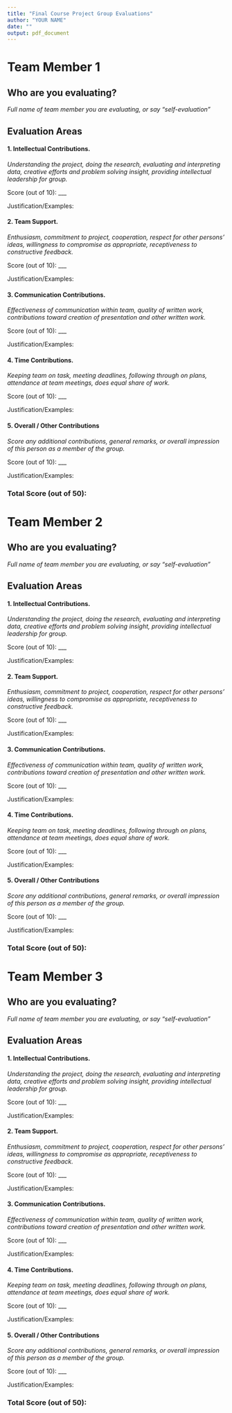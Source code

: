 ```yaml
---
title: "Final Course Project Group Evaluations"
author: "YOUR NAME"
date: ""
output: pdf_document
---
```

<!--Directions
Use this RMD template to complete peer and self evaluations for your final project. Be sure to answer all prompts for each team member and yourself. You'll upload the knitted PDF (not the RMD) to the appropriate Canvas Portal.
--->


# Team Member 1

## Who are you evaluating?

*Full name of team member you are evaluating, or say "self-evaluation"*


## Evaluation Areas

#### 1. Intellectual Contributions.

*Understanding the project, doing the research, evaluating and interpreting data, creative efforts and problem solving insight, providing intellectual leadership for group.* 

Score (out of 10): ___

Justification/Examples:




#### 2. Team Support.

*Enthusiasm, commitment to project, cooperation, respect for other persons’ ideas, willingness to compromise as appropriate, receptiveness to constructive feedback.* 

Score (out of 10): ___

Justification/Examples:




#### 3. Communication Contributions. 

*Effectiveness of communication within team, quality of written work, contributions toward creation of presentation and other written work.* 

Score (out of 10): ___

Justification/Examples:




#### 4. Time Contributions.

*Keeping team on task, meeting deadlines, following through on plans, attendance at team meetings, does equal share of work.* 

Score (out of 10): ___

Justification/Examples:





#### 5. Overall / Other Contributions

*Score any additional contributions, general remarks, or overall impression of this person as a member of the group.*


Score (out of 10): ___

Justification/Examples:





### Total Score (out of 50): 


# Team Member 2

## Who are you evaluating?

*Full name of team member you are evaluating, or say "self-evaluation"*


## Evaluation Areas

#### 1. Intellectual Contributions.

*Understanding the project, doing the research, evaluating and interpreting data, creative efforts and problem solving insight, providing intellectual leadership for group.* 

Score (out of 10): ___

Justification/Examples:




#### 2. Team Support.

*Enthusiasm, commitment to project, cooperation, respect for other persons’ ideas, willingness to compromise as appropriate, receptiveness to constructive feedback.* 

Score (out of 10): ___

Justification/Examples:




#### 3. Communication Contributions. 

*Effectiveness of communication within team, quality of written work, contributions toward creation of presentation and other written work.* 

Score (out of 10): ___

Justification/Examples:




#### 4. Time Contributions.

*Keeping team on task, meeting deadlines, following through on plans, attendance at team meetings, does equal share of work.* 

Score (out of 10): ___

Justification/Examples:





#### 5. Overall / Other Contributions

*Score any additional contributions, general remarks, or overall impression of this person as a member of the group.*


Score (out of 10): ___

Justification/Examples:





### Total Score (out of 50): 


# Team Member 3

## Who are you evaluating?

*Full name of team member you are evaluating, or say "self-evaluation"*


## Evaluation Areas

#### 1. Intellectual Contributions.

*Understanding the project, doing the research, evaluating and interpreting data, creative efforts and problem solving insight, providing intellectual leadership for group.* 

Score (out of 10): ___

Justification/Examples:




#### 2. Team Support.

*Enthusiasm, commitment to project, cooperation, respect for other persons’ ideas, willingness to compromise as appropriate, receptiveness to constructive feedback.* 

Score (out of 10): ___

Justification/Examples:




#### 3. Communication Contributions. 

*Effectiveness of communication within team, quality of written work, contributions toward creation of presentation and other written work.* 

Score (out of 10): ___

Justification/Examples:




#### 4. Time Contributions.

*Keeping team on task, meeting deadlines, following through on plans, attendance at team meetings, does equal share of work.* 

Score (out of 10): ___

Justification/Examples:





#### 5. Overall / Other Contributions

*Score any additional contributions, general remarks, or overall impression of this person as a member of the group.*


Score (out of 10): ___

Justification/Examples:





### Total Score (out of 50): 
